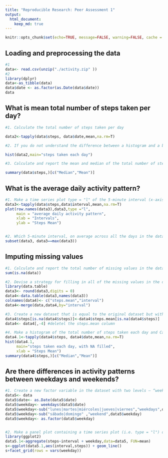 ```yaml
---
title: "Reproducible Research: Peer Assessment 1"
output: 
  html_document:
    keep_md: true
---
```

```r
knitr::opts_chunk$set(echo=TRUE, message=FALSE, warning=FALSE, cache = TRUE)
```


## Loading and preprocessing the data
```r
#1
data<- read.csv(unzip("./activity.zip" ))
#2
library(dplyr)
data<-as_tibble(data)
data$date <- as.factor(as.Date(data$date))
data
```

## What is mean total number of steps taken per day?

```r
#1. Calculate the total number of steps taken per day

data2<-tapply(data$steps, data$date,mean,na.rm=T)

#2. If you do not understand the difference between a histogram and a barplot, research the difference between them. Make a histogram of the total number of steps taken each day

hist(data2,main="steps taken each day")  

#3. Calculate and report the mean and median of the total number of steps taken per day

summary(data$steps,)[c("Median","Mean")]
```

## What is the average daily activity pattern?

```r
#1. Make a time series plot type = "l" of the 5-minute interval (x-axis) and the average number of steps taken, averaged across all days (y-axis)
data3<-tapply(data$steps,data$interval,mean,na.rm=T)
plot(row.names(data3),data3,type ="l",
     main = "average daily activity pattern",
     xlab = "Intervals",
     ylab = "Steps Mean")


#2. Which 5-minute interval, on average across all the days in the dataset, contains the maximum number of steps?
subset(data3, data3==max(data3))
```



## Imputing missing values
```r
#1. Calculate and report the total number of missing values in the dataset (i.e. the total number of rows with NAs)
sum(is.na(data))

#2. Devise a strategy for filling in all of the missing values in the dataset. The strategy does not need to be sophisticated. For example, you could use the mean/median for that day, or the mean for that 5-minute interval, etc.
library(data.table)
data3<- round(data3,digits = 0)
data4<-data.table(data3,names(data3))
colnames(data4)<- c("steps.mean","interval")
data4<-merge(data,data4,by="interval")

#3. Create a new dataset that is equal to the original dataset but with the missing data filled in.
data4$steps[is.na(data4$steps)]<-data4$steps.mean[is.na(data4$steps)]
data4<- data4[,-4] #deletel the steps.mean column

#4. Make a histogram of the total number of steps taken each day and Calculate and report the mean and median total number of steps taken per day. Do these values differ from the estimates from the first part of the assignment? What is the impact of imputing missing data on the estimates of the total daily number of steps?
data4.1<-tapply(data4$steps, data4$date,mean,na.rm=T)
hist(data4.1,
     main="steps taken each day, with NA filled",
     xlab = "Steps Mean")
summary(data4$steps,)[c("Median","Mean")]
```

## Are there differences in activity patterns between weekdays and weekends?

```r
#1. Create a new factor variable in the dataset with two levels – “weekday” and “weekend” indicating whether a given date is a weekday or weekend day.
data5<- data
data5$date<- as.Date(data5$date)
data5$weekday<- weekdays(data5$date)
data5$weekday<-sub("lunes|martes|miércoles|jueves|viernes","weekdays",data5$weekday)
data5$weekday<-sub("sábado|domingo" ,"weekend",data5$weekday)
data5$weekday<- as.factor(data5$weekday) 


#2. Make a panel plot containing a time series plot (i.e. type = "l") of the 5-minute interval (x-axis) and the average number of steps taken, averaged across all weekday days or weekend days (y-axis). See the README file in the GitHub repository to see an example of what this plot should look like using simulated data.
library(ggplot2)
data5.1<-aggregate(steps~interval + weekday,data=data5, FUN=mean)
s<-ggplot(data5.1,aes(interval,steps)) + geom_line()
s+facet_grid(rows = vars(weekday))
```